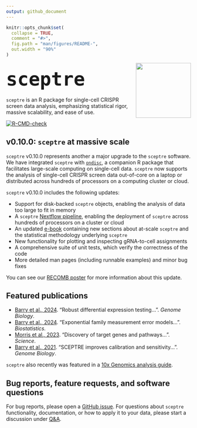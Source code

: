 ```yaml
---
output: github_document
---
```


<!-- README.md is generated from README.Rmd. Please edit that file -->

```r
knitr::opts_chunk$set(
  collapse = TRUE,
  comment = "#>",
  fig.path = "man/figures/README-",
  out.width = "90%"
)
```

::: {style="margin-top: 5px;"}
<img src="man/figures/hex.jpg" align="right" width="150"/>
:::

## [`sceptre`]{style="font-size:60px;"}

`sceptre` is an R package for single-cell CRISPR screen data analysis, emphasizing statistical rigor, massive scalability, and ease of use.

<!-- badges: start -->

[![R-CMD-check](https://github.com/Katsevich-Lab/sceptre/workflows/R-CMD-check/badge.svg?branch=main)](https://github.com/Katsevich-Lab/sceptre/actions?query=workflow%3AR-CMD-check+branch%3Amain)

<!-- badges: end -->

## v0.10.0: `sceptre` at massive scale

`sceptre` v0.10.0 represents another a major upgrade to the `sceptre` software. We have integrated `sceptre` with [`ondisc`](https://timothy-barry.github.io/ondisc/), a companion R package that facilitates large-scale computing on single-cell data. `sceptre` now supports the analysis of single-cell CRISPR screen data out-of-core on a laptop or distributed across hundreds of processors on a computing cluster or cloud.

`sceptre` v0.10.0 includes the following updates:

-   Support for disk-backed `sceptre` objects, enabling the analysis of data too large to fit in memory
-   A `sceptre` [Nextflow pipeline](https://github.com/timothy-barry/sceptre-pipeline), enabling the deployment of `sceptre` across hundreds of processors on a cluster or cloud
-   An updated [e-book](https://timothy-barry.github.io/sceptre-book/) containing new sections about at-scale `sceptre` and the statistical methodology underlying `sceptre`
-   New functionality for plotting and inspecting gRNA-to-cell assignments
-   A comprehensive suite of unit tests, which verify the correctness of the code
-   More detailed man pages (including runnable examples) and minor bug fixes

You can see our [RECOMB poster](https://timothy-barry.github.io/poster_recomb_2024.pdf) for more information about this update.

## Featured publications

-   [Barry et al., 2024](https://genomebiology.biomedcentral.com/articles/10.1186/s13059-024-03254-2). "Robust differential expression testing...". *Genome Biology*.
-   [Barry et al., 2024](https://timothy-barry.github.io/biostatistics_2024.pdf). "Exponential family measurement error models...". *Biostatistics.*
-   [Morris et al., 2023](http://sanjanalab.org/reprints/Morris_Science_2023.pdf). "Discovery of target genes and pathways...". *Science*.
-   [Barry et al., 2021](https://genomebiology.biomedcentral.com/articles/10.1186/s13059-021-02545-2). "SCEPTRE improves calibration and sensitivity...". *Genome Biology*.

`sceptre` also recently was featured in a [10x Genomics analysis guide](https://www.10xgenomics.com/analysis-guides/single-cell-crispr-screen-analysis-with-sceptre).

## Bug reports, feature requests, and software questions

For bug reports, please open a [GitHub issue](https://github.com/Katsevich-Lab/sceptre/issues). For questions about `sceptre` functionality, documentation, or how to apply it to your data, please start a discussion under [Q&A](https://github.com/Katsevich-Lab/sceptre/discussions/categories/q-a).
